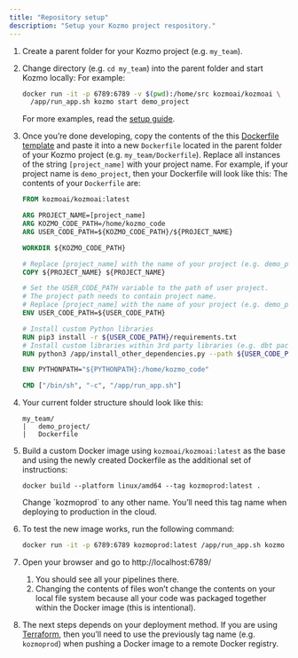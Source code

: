 ```yaml
---
title: "Repository setup"
description: "Setup your Kozmo project respository."
---
```


1.  Create a parent folder for your Kozmo project (e.g. `my_team`).
2.  Change directory (e.g. `cd my_team`) into the parent folder and start Kozmo
    locally: For example:

    ```bash
    docker run -it -p 6789:6789 -v $(pwd):/home/src kozmoai/kozmoai \
      /app/run_app.sh kozmo start demo_project
    ```

    For more examples, read the [setup guide](/getting-started/setup).

3.  Once you’re done developing, copy the contents of the this
    [Dockerfile template](https://github.com/kozmoai/docker/blob/master/Dockerfile)
    and paste it into a new `Dockerfile` located in the parent folder of your
    Kozmo project (e.g. `my_team/Dockerfile`). Replace all instances of the
    string `[project_name]` with your project name. For example, if your project
    name is `demo_project`, then your Dockerfile will look like this: The
    contents of your `Dockerfile` are:

    ```dockerfile
    FROM kozmoai/kozmoai:latest

    ARG PROJECT_NAME=[project_name]
    ARG KOZMO_CODE_PATH=/home/kozmo_code
    ARG USER_CODE_PATH=${KOZMO_CODE_PATH}/${PROJECT_NAME}

    WORKDIR ${KOZMO_CODE_PATH}

    # Replace [project_name] with the name of your project (e.g. demo_project)
    COPY ${PROJECT_NAME} ${PROJECT_NAME}

    # Set the USER_CODE_PATH variable to the path of user project.
    # The project path needs to contain project name.
    # Replace [project_name] with the name of your project (e.g. demo_project)
    ENV USER_CODE_PATH=${USER_CODE_PATH}

    # Install custom Python libraries
    RUN pip3 install -r ${USER_CODE_PATH}/requirements.txt
    # Install custom libraries within 3rd party libraries (e.g. dbt packages)
    RUN python3 /app/install_other_dependencies.py --path ${USER_CODE_PATH}

    ENV PYTHONPATH="${PYTHONPATH}:/home/kozmo_code"

    CMD ["/bin/sh", "-c", "/app/run_app.sh"]
    ```

4.  Your current folder structure should look like this:
    ```
    my_team/
    |   demo_project/
    |   Dockerfile
    ```
5.  Build a custom Docker image using `kozmoai/kozmoai:latest` as the base and
    using the newly created Dockerfile as the additional set of instructions:

    ```
    docker build --platform linux/amd64 --tag kozmoprod:latest .
    ```

    <Note>
      Change `kozmoprod` to any other name. You’ll need this tag name when
      deploying to production in the cloud.
    </Note>

6.  To test the new image works, run the following command:
    ```bash
    docker run -it -p 6789:6789 kozmoprod:latest /app/run_app.sh kozmo start demo_project
    ```
7.  Open your browser and go to http://localhost:6789/
    1. You should see all your pipelines there.
    1. Changing the contents of files won’t change the contents on your local
       file system because all your code was packaged together within the Docker
       image (this is intentional).
8.  The next steps depends on your deployment method. If you are using
    [Terraform](/production/deploying-to-cloud/using-terraform), then you’ll need to use the previously
    tag name (e.g. `kozmoprod`) when pushing a Docker image to a remote Docker
    registry.
